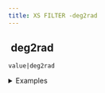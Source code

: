 ```yaml
---
title: XS FILTER -deg2rad
---
```


## <img src="../assets/docuBadge (11).png" alt="" data-size="line" /> deg2rad <a href="#xsdeg2rad" id="xsdeg2rad"></a>

`value|deg2rad`

<details>

<summary>Examples</summary>

```javascript
180|deg2rad   // Returns 3.14159
90|deg2rad    // Returns 1.5708
```

</details>
